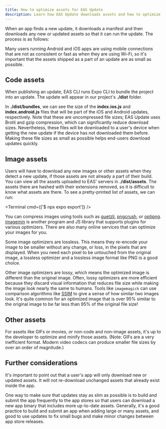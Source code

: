 ```yaml
---
title: How to optimize assets for EAS Update
description: Learn how EAS Update downloads assets and how to optimize them for download size.
---
```



When an app finds a new update, it downloads a manifest and then downloads any new or updated assets so that it can run the update. The process is as follows:

<ImageSpotlight alt="Update download timeline" src="/static/images/eas-update/process.png" />

Many users running Android and iOS apps are using mobile connections that are not as consistent or fast as when they are using Wi-Fi, so it's important that the assets shipped as a part of an update are as small as possible.

## Code assets

When publishing an update, EAS CLI runs Expo CLI to bundle the project into an update. The update will appear in our project's **./dist** folder.

In **./dist/bundles**, we can see the size of the **index.ios.js** and **index.android.js** files that will be part of the iOS and Android updates, respectively. Note that these are uncompressed file sizes; EAS Update uses Brotli and gzip compression, which can significantly reduce download sizes. Nevertheless, these files will be downloaded to a user's device when getting the new update if the device has not downloaded them before. Making these file sizes as small as possible helps end-users download updates quickly.

## Image assets

Users will have to download any new images or other assets when they detect a new update, if those assets are not already a part of their build. You can view all the assets uploaded to EAS' servers in **./dist/assets**. The assets there are hashed with their extensions removed, so it is difficult to know what assets are there. To see a pretty-printed list of assets, we can run:

<Terminal cmd={['$ npx expo export']} />

You can compress images using tools such as [guetzli](https://github.com/google/guetzli), [pngcrush](https://pmt.sourceforge.io/pngcrush/), or [optipng](http://optipng.sourceforge.net/). [imagemin](https://github.com/imagemin/imagemin) is another program and JS library that supports plugins for various optimizers. There are also many online services that can optimize your images for you.

Some image optimizers are lossless. This means they re-encode your image to be smaller without any change, or loss, in the pixels that are displayed. When you need each pixel to be untouched from the original image, a lossless optimizer and a lossless image format like PNG is a good choice.

Other image optimizers are lossy, which means the optimized image is different than the original image. Often, lossy optimizers are more efficient because they discard visual information that reduces file size while making the image look nearly the same to humans. Tools like `imagemagick` can use comparison algorithms like [SSIM](https://en.wikipedia.org/wiki/Structural_similarity) to give a sense of how similar two images look. It's quite common for an optimized image that is over 95% similar to the original image to be far less than 95% of the original file size!

## Other assets

For assets like GIFs or movies, or non-code and non-image assets, it's up to the developer to optimize and minify those assets. (Note: GIFs are a very inefficient format. Modern video codecs can produce smaller file sizes by over an order of magnitude.)

## Further considerations

It's important to point out that a user's app will only download new or updated assets. It will not re-download unchanged assets that already exist inside the app.

One way to make sure that updates stay as slim as possible is to build and submit the app frequently to the app stores so that users can download a new app binary that includes more up-to-date assets. Generally, it's a good practice to build and submit an app when adding large or many assets, and good to use updates to fix small bugs and make minor changes between app store releases.
